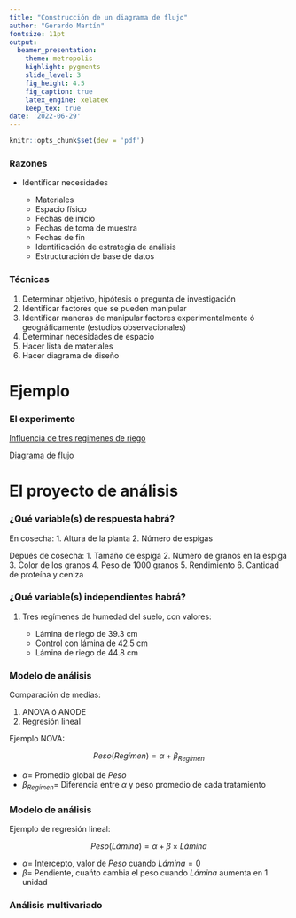 ```yaml
---
title: "Construcción de un diagrama de flujo"
author: "Gerardo Martín"
fontsize: 11pt
output:
  beamer_presentation:
    theme: metropolis
    highlight: pygments
    slide_level: 3
    fig_height: 4.5
    fig_caption: true
    latex_engine: xelatex
    keep_tex: true
date: '2022-06-29'
---
```


```r
knitr::opts_chunk$set(dev = 'pdf')
```

### Razones

- Identificar necesidades

    - Materiales
    - Espacio físico
    - Fechas de inicio
    - Fechas de toma de muestra
    - Fechas de fin
    - Identificación de estrategia de análisis
    - Estructuración de base de datos
    
### Técnicas

1. Determinar objetivo, hipótesis o pregunta de investigación
2. Identificar factores que se pueden manipular
3. Identificar maneras de manipular factores experimentalmente ó geográficamente (estudios observacionales)
4. Determinar necesidades de espacio
5. Hacer lista de materiales
6. Hacer diagrama de diseño

# Ejemplo

### El experimento

[Influencia de tres regímenes de riego](https://www.scielo.org.mx/scielo.php?script=sci_arttext&pid=S0187-57792022000100110&lang=es)

[Diagrama de flujo](Figuras-disenos/diagrama.odg)

# El proyecto de análisis

### ¿Qué variable(s) de respuesta habrá?

En cosecha:
1. Altura de la planta
2. Número de espigas

Depués de cosecha:
1. Tamaño de espiga
2. Número de granos en la espiga
3. Color de los granos
4. Peso de 1000 granos
5. Rendimiento
6. Cantidad de proteína y ceniza

### ¿Qué variable(s) independientes habrá?

1. Tres regímenes de humedad del suelo, con valores:

    - Lámina de riego de 39.3 cm
    - Control con lámina de 42.5 cm
    - Lámina de riego de 44.8 cm
    
### Modelo de análisis

Comparación de medias:

1. ANOVA ó ANODE
2. Regresión lineal

Ejemplo NOVA:

$$ Peso(Regímen) =  \alpha + \beta_{Regímen} $$

- $\alpha =$ Promedio global de $Peso$
- $\beta_{Regímen} =$ Diferencia entre $\alpha$ y peso promedio de cada tratamiento

### Modelo de análisis

Ejemplo de regresión lineal:

$$ Peso(Lámina) = \alpha + \beta \times Lámina $$

- $\alpha =$ Intercepto, valor de $Peso$ cuando $Lámina = 0$
- $\beta =$ Pendiente, cuańto cambia el peso cuando $Lámina$ aumenta en 1 unidad

### Análisis multivariado

